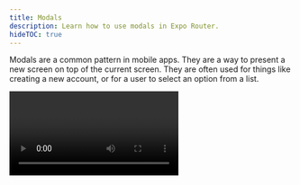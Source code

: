 ```yaml
---
title: Modals
description: Learn how to use modals in Expo Router.
hideTOC: true
---
```



Modals are a common pattern in mobile apps. They are a way to present a new screen on top of the current screen. They are often used for things like creating a new account, or for a user to select an option from a list.

<Video file="/expo-router/modal.mp4" />

You can implement a modal by creating a root layout route that renders certain routes as modals.

<FileTree files={['app/_layout.js', 'app/home.js', 'app/modal.js']} />

The layout route **app/\_layout.js** can present components as modals. Add a new route called **modal** that is used to render modals:

```js app/_layout.js
import { Stack } from 'expo-router';

export default function Layout() {
  return (
    <Stack>
      <Stack.Screen
        name="home"
        options={{
          // Hide the header for all other routes.
          headerShown: false,
        }}
      />
      <Stack.Screen
        name="modal"
        options={{
          // Set the presentation mode to modal for our modal route.
          presentation: 'modal',
        }}
      />
    </Stack>
  );
}
```

```js app/home.js
import { View, Text } from 'react-native';
import { Link } from 'expo-router';

export default function Home() {
  return (
    <View style={{ flex: 1, alignItems: 'center', justifyContent: 'center' }}>
      <Text>Home Screen</Text>
      <Link href="/modal">Present modal</Link>
    </View>
  );
}
```

Now create a modal that adds a back button when the modal has lost its previous context and must be presented as a standalone page.

```js app/modal.js
import { View } from 'react-native';
import { Link, useNavigation } from 'expo-router';
import { StatusBar } from 'expo-status-bar';

export default function Modal() {
  const navigation = useNavigation();
  // If the page was reloaded or navigated to directly, then the modal should be presented as
  // a full screen page. You may need to change the UI to account for this.
  const isPresented = navigation.canGoBack();

  return (
    <View style={{ flex: 1, alignItems: 'center', justifyContent: 'center' }}>
      {/* Use `../` as a simple way to navigate to the root. This is not analogous to "goBack". */}
      {!isPresented && <Link href="../">Dismiss</Link>}

      {/* Native modals have dark backgrounds on iOS, set the status bar to light content. */}
      <StatusBar style="light" />
    </View>
  );
}
```

## Next steps

<BoxLink
  title="Settings"
  Icon={BookOpen02Icon}
  description="Learn about upcoming Expo Router features."
  href="/router/layouts/settings/"
/>
